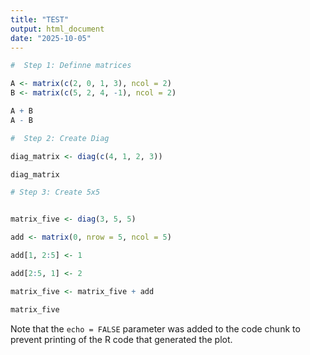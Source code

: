 ```yaml
---
title: "TEST"
output: html_document
date: "2025-10-05"
---
```


```r
#  Step 1: Definne matrices 

A <- matrix(c(2, 0, 1, 3), ncol = 2)
B <- matrix(c(5, 2, 4, -1), ncol = 2)

A + B
A - B

#  Step 2: Create Diag

diag_matrix <- diag(c(4, 1, 2, 3))

diag_matrix

# Step 3: Create 5x5 


matrix_five <- diag(3, 5, 5)

add <- matrix(0, nrow = 5, ncol = 5)

add[1, 2:5] <- 1

add[2:5, 1] <- 2

matrix_five <- matrix_five + add

matrix_five


```

Note that the `echo = FALSE` parameter was added to the code chunk to prevent printing of the R code that generated the plot.
